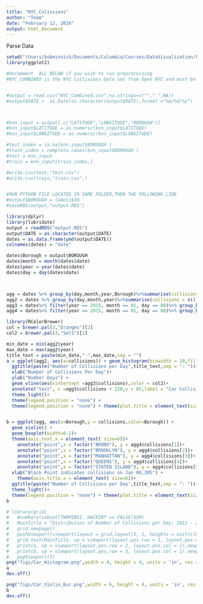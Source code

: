 ```yaml
---
title: "NYC_Colissions"
author: "Team"
date: "February 12, 2016"
output: html_document
---
```

Parse Data
```r
setwd("/Users/bobminnich/Documents/Columbia/Courses/DataVisualization/Final_Project/Edav-P4")
library(ggplot2)

#Uncomment  ALL BELOW if you wish to run preprocessing
#NYC_COMBINED is the NYC Collisions Data set from Open NYC and must be downloaded seperately. The pre-processing has already been run and the output file can be loaded without running the following code. Skip to below where output.RDS is loaded.


#output = read.csv("NYC_Combined.csv",na.strings=c(""," ",NA))
#output$DATE =  as.Date(as.character(output$DATE),format ="%m/%d/%y")



#knn_input = output[,c("LATITUDE","LONGITUDE","BOROUGH")]
#knn_input$LATITUDE = as.numeric(knn_input$LATITUDE)
#knn_input$LONGITUDE = as.numeric(knn_input$LONGITUDE)

#test_index = is.na(knn_input$BOROUGH )
#train_index = complete.cases(knn_input$BOROUGH )
#test = knn_input
#train = knn_input[train_index,]

#write.csv(test,"test.csv")
#write.csv(train,"train.csv",)


#RUN PYTHON FILE LOCATED IN SAME FOLDER,THEN THE FOLLOWING LINE
#output$BOROUGH = labels$X0
#saveRDS(output,"output.RDS")

```


```r
library(dplyr)
library(lubridate)
output = readRDS("output.RDS")
output$DATE = as.character(output$DATE)
dates = as.data.frame(ymd(output$DATE))
colnames(dates) = "date"

dates$Borough = output$BOROUGH
dates$month = month(dates$date)
dates$year = year(dates$date)
dates$day = day(dates$date)



agg = dates %>% group_by(day,month,year,Borough)%>%summarise(collisions = n())
agg2 = dates %>% group_by(day,month,year)%>%summarise(collisions = n())
agg3 = dates%>% filter(year == 2015, month == 01, day == 08)%>% group_by(day,month,year)%>%summarise(collisions = n())
agg4 = dates%>% filter(year == 2015, month == 01, day == 08)%>% group_by(day,month,year,Borough)%>%summarise(collisions = n())

```

```r
library(RColorBrewer)
col = brewer.pal(3,"Oranges")[2]
col2 = brewer.pal(3,"Set1")[1]

min_date = min(agg2$year)
max_date = max(agg2$year)
title_text = paste(min_date,"-",max_date,sep = "")
a = ggplot(agg2, aes(x=collisions)) + geom_histogram(binwidth = 10,fill=col)+
  ggtitle(paste("Number of Collisions per Day",title_text,sep = ": "))+
  xlab("Number of Collisions Per Day")+
  ylab("Number Days") +
  geom_vline(aes(xintercept =agg3$collisions),color = col2)+
  annotate("text", x =agg3$collisions + 220,y = 85,label = "Car Collisions on Jan 08,2015", size = 3)+
  theme_light()+
  theme(legend.position = "none") +
  theme(legend.position = "none") + theme(plot.title = element_text(size = rel(0.8)))


b = ggplot(agg, aes(x=Borough,y = collisions,color=Borough)) + 
  geom_violin() + 
  geom_boxplot(width=0.1)+
  theme(axis.text.x = element_text( size=6))+
    annotate("point",x = factor("BRONX"), y = agg4$collisions[1])+
    annotate("point",x = factor("BROOKLYN"), y = agg4$collisions[2])+
    annotate("point",x = factor("MANHATTAN"), y = agg4$collisions[3])+
    annotate("point",x = factor("QUEENS"), y = agg4$collisions[4])+
    annotate("point",x = factor("STATEN ISLAND"), y = agg4$collisions[5])+
  xlab("Black Point indicates collisions on Jan 08,205") +
    theme(axis.title.x = element_text( size=6))+
  ggtitle(paste("Number of Collisions per Day",title_text,sep = ": "))+
  theme_light()+
  theme(legend.position = "none") + theme(plot.title = element_text(size = rel(0.8)))
b

# library(grid)
#   #summary(subset(TWOMINS1, HACKINT == FALSE)$SM)
#   MainTitle = "Distribution of Number of Collisions per Day: 2012 - 2015"
#   grid.newpage()
#   pushViewport(viewport(layout = grid.layout(3, 1, heights = unit(c(0.5, 5,5), "null"))))
#   grid.text(MainTitle, vp = viewport(layout.pos.row = 1, layout.pos.col = 1))
#   print(a, vp = viewport(layout.pos.row = 2, layout.pos.col = 1),newpage=FALSE)
#   print(b, vp = viewport(layout.pos.row = 3, layout.pos.col = 1),newpage=FALSE)
#   popViewport(1)
png("figs/Car_Histogram.png",width = 4, height = 4, units = 'in', res = 300)
a
dev.off()

png("figs/Car_Violin_Bur.png",width = 6, height = 4, units = 'in', res = 300)
b
dev.off()
```